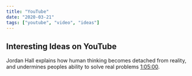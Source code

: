 ```yaml
---
title: "YouTube"
date: "2020-03-21"
tags: ["youtube", "video", "ideas"]
---
```


## Interesting Ideas on YouTube

Jordan Hall explains how human thinking becomes detached from reality, and undermines peoples ability to solve real problems [1:05:00](https://youtu.be/933qDMh1J3g?t=65m00s).
